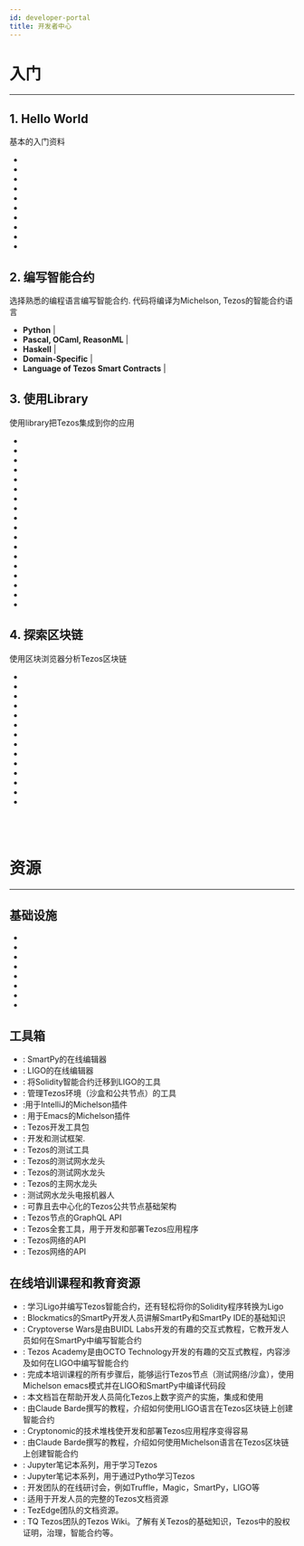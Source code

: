 ```yaml
---
id: developer-portal
title: 开发者中心
---
```



# 入门
---


## 1. Hello World
基本的入门资料
 - <ExternalLink 
        text="部署数字资产并与之交互" 
        link="https://assets.tqtezos.com/docs/intro/" />
 - <ExternalLink 
        text="使用Tplus入门来管理Tezos环境（沙盒和公共节点）" 
        link="https://tplus.dev/" />
 -  <ExternalLink 
        text="运行Tezos沙盒节点" 
        link="https://assets.tqtezos.com/docs/setup/2-sandbox" />
 -  <ExternalLink 
        text="在浏览器中尝试SmartPy" 
        link="https://www.smartpy.io/dev/" />
 -  <ExternalLink 
        text="SmartPy入门" 
        link="https://cryptocodeschool.in/tezos/overview" />
 -  <ExternalLink 
        text="在浏览器中尝试LIGO" 
        link="https://ide.ligolang.org/" />
 -  <ExternalLink 
        text="LIGO入门" 
        link="https://tezosacademy.io/" />
 -  <ExternalLink 
        text="在浏览器中尝试Michelson" 
        link="https://try-michelson.tzalpha.net/" />
 -  <ExternalLink 
        text="Michelson入门" 
        link="https://michelson.nomadic-labs.com/" />
 - <ExternalLink 
        text="查阅Cryptonomic的Tezos开发人员手册" 
        link="https://handbook.cryptonomic.tech/" />



 ## 2. 编写智能合约
 选择熟悉的编程语言编写智能合约. 代码将编译为Michelson, Tezos的智能合约语言
 - **Python** | <ExternalLink text="SmartPy" link="http://smartpy.io/" />
 - **Pascal, OCaml, ReasonML** | <ExternalLink text="LIGO" link="https://ligolang.org/" />
 - **Haskell** | <ExternalLink text="Indigo" link="https://indigo-lang.gitlab.io/" />
 - **Domain-Specific** | <ExternalLink text="Archetype" link="https://archetype-lang.org/" />
 - **Language of Tezos Smart Contracts** | <ExternalLink text="Michelson" link="https://michelson.nomadic-labs.com/" />


## 3. 使用Library
使用library把Tezos集成到你的应用

- <ExternalLink text="Taquito-TypeScript库" link="https://tezostaquito.io/" />
- <ExternalLink text="TzStats - 索引和API" link="https://tzstats.com/docs/api#tezos-api" />
- <ExternalLink text="TzKT - 索引和API" link="https://api.tzkt.io/" />
- <ExternalLink text="Conseil - 索引和API" link="https://github.com/Cryptonomic/Conseil" />
- <ExternalLink text="ConseilJS - 使用TypeScript或JavaScript构建应用" link="https://cryptonomic.github.io/ConseilJS/#/" />
- <ExternalLink text="ConseilPy - 基于python的Conseil的索引和API" link="https://github.com/baking-bad/conseilpy" />
- <ExternalLink text="Morley - Michelson开发者工具" link="https://gitlab.com/morley-framework/morley" />
- <ExternalLink text="TezosKit - ios开发者的Swift SDK " link="https://github.com/keefertaylor/TezosKit" />
- <ExternalLink text="KotlinTezos - Android/Kotlin开发者的工具箱" link="https://gitlab.com/camlcase-dev/kotlin-tezos" />
- <ExternalLink text="PyTezos - Python SDK" link="https://github.com/baking-bad/pytezos" />
- <ExternalLink text="Sotez - JavaScript库" link="https://github.com/AndrewKishino/sotez" />
- <ExternalLink text="Magic - apps的walletconnect钱包连接" link="https://docs.magic.link/advanced/tezos/get-started" />
- <ExternalLink text="Beacon - apps的钱包连接" link="https://www.walletbeacon.io/" />
- <ExternalLink text="TezBridge - apps的钱包连接" link="https://docs.tezbridge.com/" />
- <ExternalLink text="Go Tezos- Go库" link="https://github.com/goat-systems/go-tezos" />
- <ExternalLink text="TezosJ - Android Java SDK" link="https://github.com/TezosRio/TezosJ_SDK" />
- <ExternalLink text="TezosJ Plain Java - Java SDK" link="https://github.com/TezosRio/TezosJ_plainJava" />
- <ExternalLink text="Netezos - .Net Standard 2.0 库" link="https://github.com/baking-bad/netezos" />



## 4. 探索区块链
使用区块浏览器分析Tezos区块链

- <ExternalLink text="TzStats" link="https://tzstats.com/" />
- <ExternalLink text="tezblock" link="https://tezblock.io/" />
- <ExternalLink text="Arronax" link="https://arronax.io/" />
- <ExternalLink text="TzKT" link="https://tzkt.io/" />
- <ExternalLink text="TezTracker" link="https://teztracker.everstake.one/mainnet" />
- <ExternalLink text="TezEdge - Tezos的节点浏览器" link="https://tezedge.com/#/network" />
- <ExternalLink text="Tezos通知电报机器人" link="https://t.me/TezosNotifierBot" />
- <ExternalLink text="Better Call Dev - 智能合约浏览器" link="https://better-call.dev/" />
- <ExternalLink text="SmartPy 智能合约浏览器" link="https://www.smartpy.io/dev/explorer" />
- <ExternalLink text="Misualizer - 智能合约浏览器" link="https://misualizer.tezbridge.com/" />
- <ExternalLink text="Tezos Hubble浏览器" link="https://hubble.figment.network/tezos" />
- <ExternalLink text="Baking Bad - 委托者浏览器" link="https://baking-bad.org/" />
- <ExternalLink text="Mininax" link="https://mininax.io/mainnet" />
- <ExternalLink text="Blockchair" link="https://blockchair.com/tezos" />

<br /> <br /> 

# 资源
___


## 基础设施

- <ExternalLink text="在Debian, Ubuntu, or MacOS运行主网节点" link="https://github.com/tezoscommunity/FAQ/blob/master/Compile_Mainnet.md" />
- <ExternalLink text="使用快照更快地构建节点t" link="https://snapshots.tulip.tools/#/" />
- <ExternalLink text="运行一个Tezos节点并开始烘烤(GUI)" link="https://gitlab.com/obsidian.systems/kiln" />
- <ExternalLink text="通过二进制文件来运行Tezos" link="https://tezos.gitlab.io/introduction/howtoget.html" />
- <ExternalLink text="tezos核心仓库" link="https://gitlab.com/tezos/tezos" />
- <ExternalLink text="tezos Docker镜像" link="https://hub.docker.com/r/tezos/tezos" />
- <ExternalLink text="TezEdge - Rust版本Tezos节点" link="https://docs.tezedge.com/get-started/quick-start" />
- <ExternalLink text="Michelson语言参考" link="https://michelson.nomadic-labs.com/" />


## 工具箱

- <ExternalLink text="SmartPy IDE" link="https://smartpy.io/dev/" />: SmartPy的在线编辑器
- <ExternalLink text="LIGO IDE" link="https://ide.ligolang.org/" />: LIGO的在线编辑器
- <ExternalLink text="sol2ligo Transpiler" link="https://madfish-solutions.github.io/sol2ligo/" />: 将Solidity智能合约迁移到LIGO的工具
- <ExternalLink text="Tplus" link="https://tplus.dev/tplus" />: 管理Tezos环境（沙盒和公共节点）的工具
- <ExternalLink text="Michelson - IntelliJ" link="https://www.plugin-dev.com/plugins/tezos-michelson/" />:用于IntelliJ的Michelson插件
- <ExternalLink text="Michelson的Emacs模式" link="https://github.com/tezos/tezos/tree/master/emacs" />: 用于Emacs的Michelson插件
- <ExternalLink text="Granary" link="https://stove-labs.github.io/granary/" />: Tezos开发工具包
- <ExternalLink text="Truffle" link="https://www.trufflesuite.com/docs/tezos/truffle/quickstart" />: 开发和测试框架.
- <ExternalLink text="Tezster" link="https://github.com/Tezsure/Tezster-CLI" />: Tezos的测试工具
- <ExternalLink text="Magic的测试网水龙头" link="https://magic-tezos-faucet.now.sh/" />: Tezos的测试网水龙头
- <ExternalLink text="测试网水龙头" link="https://faucet.tzalpha.net/" />: Tezos的测试网水龙头
- <ExternalLink text="主网水龙头" link="https://faucet.tezos.com/" />: Tezos的主网水龙头
- <ExternalLink text="测试网水龙头机器人" link="https://t.me/tezos_faucet_bot" />: 测试网水龙头电报机器人
- <ExternalLink text="Tezos的Giga节点" link="https://tezos.giganode.io/" />: 可靠且去中心化的Tezos公共节点基础架构
- <ExternalLink text="TezosLive" link="https://www.tezoslive.io/" />: Tezos节点的GraphQL API
- <ExternalLink text="Nautilus Cloud" link="https://nautilus.cloud/" />: Tezos全套工具，用于开发和部署Tezos应用程序
- <ExternalLink text="Tezos Link" link="https://tezoslink.io/" />: Tezos网络的API
- <ExternalLink text="Tezos DataHub" link="https://datahub.figment.network/" />: Tezos网络的API


## 在线培训课程和教育资源

- <ExternalLink text="Sol2Ligo handbook" link="https://madfish-solutions.github.io/sol2ligo-course/#/" />: 学习Ligo并编写Tezos智能合约，还有轻松将你的Solidity程序转换为Ligo
- <ExternalLink text="Blockmatics SmartPy开发人员课程" link="https://training.blockmatics.io/p/tezos-smartpy-developer-course/" />: Blockmatics的SmartPy开发人员讲解SmartPy和SmartPy IDE的基础知识
- <ExternalLink text="Cryptoverse Wars (SmartPy)" link="https://cryptocodeschool.in/tezos/overview" />: Cryptoverse Wars是由BUIDL Labs开发的有趣的交互式教程，它教开发人员如何在SmartPy中编写智能合约
- <ExternalLink text="Tezos学院 (LIGO)" link="https://tezosacademy.io/" />: Tezos Academy是由OCTO Technology开发的有趣的交互式教程，内容涉及如何在LIGO中编写智能合约
- <ExternalLink text="Nomadic Labs的Tezos培训" link="https://training.nomadic-labs.com/training.html" />: 完成本培训课程的所有步骤后，能够运行Tezos节点（测试网络/沙盒），使用Michelson emacs模式并在LIGO和SmartPy中编译代码段
- <ExternalLink text="TQ的数字资产门户" link="https://assets.tqtezos.com/docs/intro/" />: 本文档旨在帮助开发人员简化Tezos上数字资产的实施，集成和使用
- <ExternalLink text="LIGO入门到精通" link="https://medium.com/coinmonks/getting-started-with-ligo-13ea2c4e844e" />: 由Claude Barde撰写的教程，介绍如何使用LIGO语言在Tezos区块链上创建智能合约
- <ExternalLink text="Cryptonomic开发者中心" link="https://cryptonomic.tech/developers.html" />: Cryptonomic的技术堆栈使开发和部署Tezos应用程序变得容易
- <ExternalLink text="Michelson入门" link="https://medium.com/better-programming/introduction-to-michelson-the-language-of-tezos-part-1-374c03394cc3" />: 由Claude Barde撰写的教程，介绍如何使用Michelson语言在Tezos区块链上创建智能合约
- <ExternalLink text="Michelson Labs" link="https://michelson.baking-bad.org/" />: Jupyter笔记本系列，用于学习Tezos
- <ExternalLink text="PyTezos Labs" link="https://pytezos.baking-bad.org/" />: Jupyter笔记本系列，用于通过Pytho学习Tezos
- <ExternalLink text="CoinList-Tezos的Hackathon Workshops" link="https://www.youtube.com/playlist?list=PLZYHxOo6wufh2XacXH2YyeSecR3qMk0lH" />: 开发团队的在线研讨会，例如Truffle，Magic，SmartPy，LIGO等
- <ExternalLink text="Tezos开发者文档" link="https://tezos.gitlab.io/" />: 适用于开发人员的完整的Tezos文档资源
- <ExternalLink text="TezEdge的Tezos文档" link="https://docs.tezedge.com/introduction/tezos" />: TezEdge团队的文档资源。
- <ExternalLink text="TQ Tezos Wiki" link="https://wiki.tezosagora.org/" />: TQ Tezos团队的Tezos Wiki。了解有关Tezos的基础知识，Tezos中的股权证明，治理，智能合约等。
